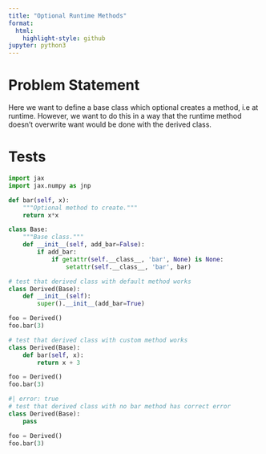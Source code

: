 ```yaml
---
title: "Optional Runtime Methods"
format: 
  html:
    highlight-style: github
jupyter: python3
---
```


# Problem Statement

Here we want to define a base class which optional creates a method, i.e at runtime.  However, we want to do this in a way that the runtime method doesn't overwrite want would be done with the derived class.

# Tests

```python
import jax
import jax.numpy as jnp

def bar(self, x):
    """Optional method to create."""
    return x*x

class Base:
    """Base class."""
    def __init__(self, add_bar=False):
        if add_bar:
            if getattr(self.__class__, 'bar', None) is None: 
                setattr(self.__class__, 'bar', bar)
```

```python
# test that derived class with default method works
class Derived(Base):
    def __init__(self):
        super().__init__(add_bar=True)

foo = Derived()
foo.bar(3)
```
```python
# test that derived class with custom method works
class Derived(Base):
    def bar(self, x):
        return x + 3

foo = Derived()
foo.bar(3)
```
```python
#| error: true
# test that derived class with no bar method has correct error
class Derived(Base):
    pass

foo = Derived()
foo.bar(3)
```

